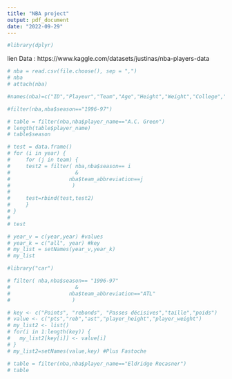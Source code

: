 ```yaml
---
title: "NBA project"
output: pdf_document
date: "2022-09-29"
---
```


```r
#library(dplyr)
```

lien Data :
https://www.kaggle.com/datasets/justinas/nba-players-data
```r
# nba = read.csv(file.choose(), sep = ",")
# nba
# attach(nba)
```




```r
#names(nba)=c("ID","Playeur","Team","Age","Height","Weight","College","Country","Draft_Year","draft_Round","Draft_Number","Game_Played","Pts_Avg","Reb_Avg","Assist_Avg","Net_Rating","Oreb_Pct","Dreb_Pct","Usg_Pct", "Ts_Pct","Ast_Pct","Season")
```



```r
#filter(nba,nba$season=="1996-97")
```

```r
# table = filter(nba,nba$player_name=="A.C. Green")
# length(table$player_name)
# table$season
```


```r
# test = data.frame()
# for (i in year) {
#     for (j in team) {
#     test2 = filter( nba,nba$season== i
#                     & 
#                   nba$team_abbreviation==j
#                    )
#     
#     test=rbind(test,test2)
#     }
# }
# 
# test
```



```r
# year_v = c(year,year) #values
# year_k = c("all", year) #key
# my_list = setNames(year_v,year_k)
# my_list
```



```r
#library("car")
```

```r
# filter( nba,nba$season== "1996-97"
#                     & 
#                   nba$team_abbreviation=="ATL"
#                    )
```


```r
# key <- c("Points", "rebonds", "Passes décisives","taille","poids")
# value <- c("pts","reb","ast","player_height","player_weight")
# my_list2 <- list()                     
# for(i in 1:length(key)) {             
#   my_list2[key[i]] <- value[i]
# }
# my_list2=setNames(value,key) #Plus Fastoche
```

```r
# table = filter(nba,nba$player_name=="Eldridge Recasner")
# table
```





